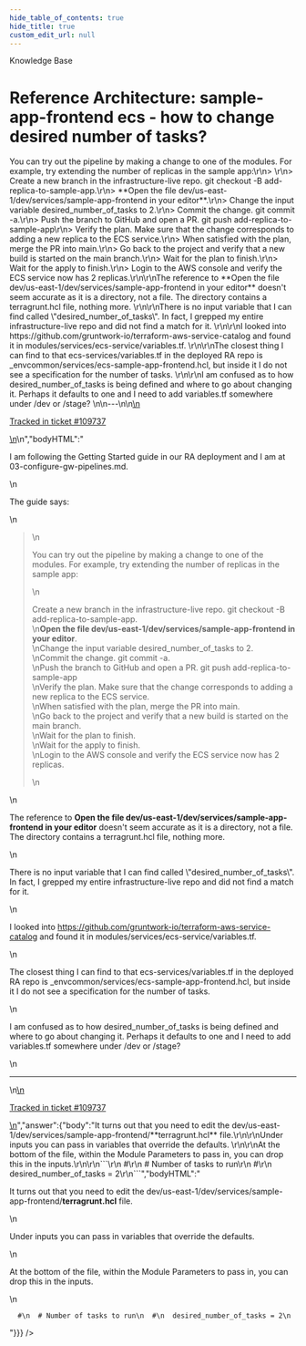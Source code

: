 ```yaml
---
hide_table_of_contents: true
hide_title: true
custom_edit_url: null
---
```



<head>
  <link rel="canonical" href="https://github.com/gruntwork-io/knowledge-base/discussions/620" />
</head>

<CenterLayout>
<span className="searchCategory">Knowledge Base</span>
<h1>Reference Architecture: sample-app-frontend ecs - how to change desired number of tasks?</h1>
<GitHub discussion={{"id":"D_kwDOF8slf84ARz8P","number":620,"author":{"login":"drafie"},"title":"Reference Architecture: sample-app-frontend ecs - how to change desired number of tasks?","body":"\nI am following the Getting Started guide in our RA deployment and I am at 03-configure-gw-pipelines.md. \r\n\r\nThe guide says:\r\n\r\n> You can try out the pipeline by making a change to one of the modules. For example, try extending the number of replicas in the sample app:\r\n> \r\n> Create a new branch in the infrastructure-live repo. git checkout -B add-replica-to-sample-app.\r\n> **Open the file dev/us-east-1/dev/services/sample-app-frontend in your editor**.\r\n> Change the input variable desired_number_of_tasks to 2.\r\n> Commit the change. git commit -a.\r\n> Push the branch to GitHub and open a PR. git push add-replica-to-sample-app\r\n> Verify the plan. Make sure that the change corresponds to adding a new replica to the ECS service.\r\n> When satisfied with the plan, merge the PR into main.\r\n> Go back to the project and verify that a new build is started on the main branch.\r\n> Wait for the plan to finish.\r\n> Wait for the apply to finish.\r\n> Login to the AWS console and verify the ECS service now has 2 replicas.\r\n\r\nThe reference to **Open the file dev/us-east-1/dev/services/sample-app-frontend in your editor** doesn't seem accurate as it is a directory, not a file.   The directory contains a terragrunt.hcl file, nothing more.    \r\n\r\nThere is no input variable that I can find called \"desired_number_of_tasks\".   In fact, I grepped my entire infrastructure-live repo and did not find a match for it. \r\n\r\nI looked into https://github.com/gruntwork-io/terraform-aws-service-catalog and found it in modules/services/ecs-service/variables.tf. \r\n\r\nThe closest thing I can find to that ecs-services/variables.tf in the deployed RA repo is _envcommon/services/ecs-sample-app-frontend.hcl, but inside it I do not see a specification for the number of tasks. \r\n\r\nI am confused as to how desired_number_of_tasks is being defined and where to go about changing it.   Perhaps it defaults to one and I need to add variables.tf somewhere under /dev or /stage? \n\n---\n\n<ins datetime=\"2022-12-16T07:02:03Z\">\n  <p><a href=\"https://support.gruntwork.io/hc/requests/109737\">Tracked in ticket #109737</a></p>\n</ins>\n","bodyHTML":"<p dir=\"auto\">I am following the Getting Started guide in our RA deployment and I am at 03-configure-gw-pipelines.md.</p>\n<p dir=\"auto\">The guide says:</p>\n<blockquote>\n<p dir=\"auto\">You can try out the pipeline by making a change to one of the modules. For example, try extending the number of replicas in the sample app:</p>\n<p dir=\"auto\">Create a new branch in the infrastructure-live repo. git checkout -B add-replica-to-sample-app.<br>\n<strong>Open the file dev/us-east-1/dev/services/sample-app-frontend in your editor</strong>.<br>\nChange the input variable desired_number_of_tasks to 2.<br>\nCommit the change. git commit -a.<br>\nPush the branch to GitHub and open a PR. git push add-replica-to-sample-app<br>\nVerify the plan. Make sure that the change corresponds to adding a new replica to the ECS service.<br>\nWhen satisfied with the plan, merge the PR into main.<br>\nGo back to the project and verify that a new build is started on the main branch.<br>\nWait for the plan to finish.<br>\nWait for the apply to finish.<br>\nLogin to the AWS console and verify the ECS service now has 2 replicas.</p>\n</blockquote>\n<p dir=\"auto\">The reference to <strong>Open the file dev/us-east-1/dev/services/sample-app-frontend in your editor</strong> doesn't seem accurate as it is a directory, not a file.   The directory contains a terragrunt.hcl file, nothing more.</p>\n<p dir=\"auto\">There is no input variable that I can find called \"desired_number_of_tasks\".   In fact, I grepped my entire infrastructure-live repo and did not find a match for it.</p>\n<p dir=\"auto\">I looked into <a href=\"https://github.com/gruntwork-io/terraform-aws-service-catalog\">https://github.com/gruntwork-io/terraform-aws-service-catalog</a> and found it in modules/services/ecs-service/variables.tf.</p>\n<p dir=\"auto\">The closest thing I can find to that ecs-services/variables.tf in the deployed RA repo is _envcommon/services/ecs-sample-app-frontend.hcl, but inside it I do not see a specification for the number of tasks.</p>\n<p dir=\"auto\">I am confused as to how desired_number_of_tasks is being defined and where to go about changing it.   Perhaps it defaults to one and I need to add variables.tf somewhere under /dev or /stage?</p>\n<hr>\n<ins datetime=\"2022-12-16T07:02:03Z\">\n  <p dir=\"auto\"><a href=\"https://support.gruntwork.io/hc/requests/109737\" rel=\"nofollow\">Tracked in ticket #109737</a></p>\n</ins>","answer":{"body":"It turns out that you need to edit the dev/us-east-1/dev/services/sample-app-frontend/**terragrunt.hcl** file.\r\n\r\nUnder inputs you can pass in variables that override the defaults. \r\n\r\nAt the bottom of the file, within the Module Parameters to pass in, you can drop this in the inputs.\r\n\r\n```\r\n  #\r\n  # Number of tasks to run\r\n  #\r\n  desired_number_of_tasks = 2\r\n```","bodyHTML":"<p dir=\"auto\">It turns out that you need to edit the dev/us-east-1/dev/services/sample-app-frontend/<strong>terragrunt.hcl</strong> file.</p>\n<p dir=\"auto\">Under inputs you can pass in variables that override the defaults.</p>\n<p dir=\"auto\">At the bottom of the file, within the Module Parameters to pass in, you can drop this in the inputs.</p>\n<div class=\"snippet-clipboard-content notranslate position-relative overflow-auto\" data-snippet-clipboard-copy-content=\"  #\n  # Number of tasks to run\n  #\n  desired_number_of_tasks = 2\"><pre class=\"notranslate\"><code class=\"notranslate\">  #\n  # Number of tasks to run\n  #\n  desired_number_of_tasks = 2\n</code></pre></div>"}}} />

</CenterLayout>
  

<!-- ##DOCS-SOURCER-START
{
  "sourcePlugin": "github-discussions",
  "hash": "f90e66b8d21f9b9d7fe7813da2aa524f"
}
##DOCS-SOURCER-END -->
